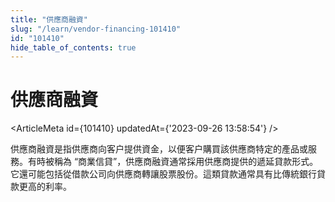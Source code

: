 ```yaml
---
title: "供應商融資"
slug: "/learn/vendor-financing-101410"
id: "101410"
hide_table_of_contents: true
---
```



# 供應商融資

<ArticleMeta id={101410} updatedAt={'2023-09-26 13:58:54'} />
<div className='border-solid border-b border-t-0 my-4 border-[var(--ifm-color-gray-300)]' />

供應商融資是指供應商向客户提供資金，以便客户購買該供應商特定的產品或服務。有時被稱為 “商業信貸”，供應商融資通常採用供應商提供的遞延貸款形式。它還可能包括從借款公司向供應商轉讓股票股份。這類貸款通常具有比傳統銀行貸款更高的利率。
